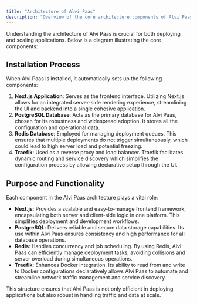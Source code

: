 ```yaml
---
title: "Architecture of Alvi Paas"
description: "Overview of the core architecture components of Alvi Paas."
---
```


Understanding the architecture of Alvi Paas is crucial for both deploying and scaling applications. Below is a diagram illustrating the core components:

## Installation Process

When Alvi Paas is installed, it automatically sets up the following components:

1. **Next.js Application**: Serves as the frontend interface. Utilizing Next.js allows for an integrated server-side rendering experience, streamlining the UI and backend into a single cohesive application.
2. **PostgreSQL Database**: Acts as the primary database for Alvi Paas, chosen for its robustness and widespread adoption. It stores all the configuration and operational data.
3. **Redis Database**: Employed for managing deployment queues. This ensures that multiple deployments do not trigger simultaneously, which could lead to high server load and potential freezing.
4. **Traefik**: Used as a reverse proxy and load balancer. Traefik facilitates dynamic routing and service discovery which simplifies the configuration process by allowing declarative setup through the UI.

## Purpose and Functionality

Each component in the Alvi Paas architecture plays a vital role:

- **Next.js**: Provides a scalable and easy-to-manage frontend framework, encapsulating both server and client-side logic in one platform. This simplifies deployment and development workflows.
- **PostgreSQL**: Delivers reliable and secure data storage capabilities. Its use within Alvi Paas ensures consistency and high performance for all database operations.
- **Redis**: Handles concurrency and job scheduling. By using Redis, Alvi Paas can efficiently manage deployment tasks, avoiding collisions and server overload during simultaneous operations.
- **Traefik**: Enhances Docker integration. Its ability to read from and write to Docker configurations declaratively allows Alvi Paas to automate and streamline network traffic management and service discovery.

This structure ensures that Alvi Paas is not only efficient in deploying applications but also robust in handling traffic and data at scale.
